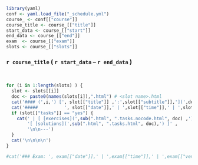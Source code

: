 ```r
library(yaml)
conf <- yaml.load_file("_schedule.yml")
course_ <- conf[["course"]]
course_title <- course_[["title"]] 
start_data <- course_[["start"]] 
end_data <- course_[["end"]] 
exam  <- course_[["exam"]] 
slots <- course_[["slots"]] 
```

### `r course_title` ( `r start_data` -- `r end_data` )

<br/>

```r
for (i in 1:length(slots) ) {
  slot <- slots[[i]]
  doc <- paste0(names(slots[i]),".html") # <slot name>.html
  cat('#### (',i,') [', slot[["title"]] ,':',slot[["subtitle"]],'](',doc,')\n\n')
  cat('#####          ', slot[["date"]],' | ',slot[["time"]],' | ',slot[["venue"]])
  if (slot[["tasks"]] == "yes") {
    cat(' | [ [exercises](',sub(".html", ".tasks.nocode.html", doc) ,') ]' ,' ',
        '[ [solutions](',sub(".html", ".tasks.html", doc),') ]' ,
        '\n\n---')
  } 
  cat('\n\n\n\n')
}

#cat('### Exam: ', exam[["date"]],' | ',exam[["time"]],' | ',exam[["venue"]])
```


